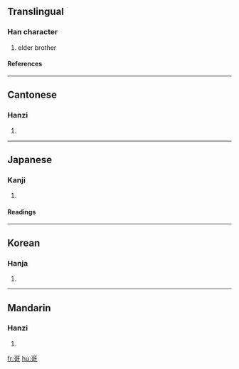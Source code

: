==Translingual==
===Han character===
{{Han char|rn=30|rad=口|as=07|sn=10|four=1062<sub>1</sub>|canj=一口弓口 (MRNR)|ids=⿱[[可]][[可]]}}
# elder brother
====References====
{{Han ref|kx=0190.080|dkj=03641|dj=0409.250|hdz=10624.190|uh=54E5|ud=21733|bh=ADF4|bd=44532}}
----

==Cantonese==
===Hanzi===
{{yue-hanzi|jyut=|y=go1}}
# {{defn|Cantonese}}
----
==Japanese==
===Kanji===
{{ja-kanji|grade=|rs=口07}}
# {{defn|Japanese}} 
====Readings====
{{ja-readings|on=[[か]] (ka)|kun=[[うたう]] (utau)}}
----
==Korean==
===Hanja===
{{ko-hanja|hangeul=가|rv=ga|mr=ka}}
# {{defn|Korean}}
----
==Mandarin==
===Hanzi===
{{cmn-hanzi|pin=[[gē]] (ge1)|wg=ko<sup>1</sup>}}
# {{defn|Mandarin}}

[[fr:哥]]
[[hu:哥]]